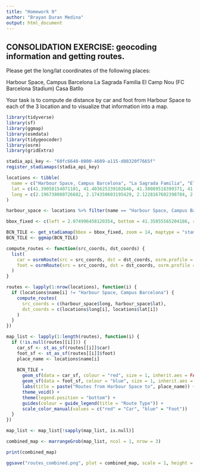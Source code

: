 ```yaml
---
title: "Homework 9"
author: "Brayan Duran Medina"
output: html_document
---
```


## CONSOLIDATION EXERCISE: geocoding information and getting routes.
Please get the long/lat coordinates of the following places:

Harbour Space, Campus Barcelona La Sagrada Familia El Camp Nou (FC Barcelona Stadium) Casa Batllo

Your task is to compute de distance by car and foot from Harbour Space to each of the 3 location 
and to visualize that information into a map.

```r
library(tidyverse)
library(sf)
library(ggmap)
library(osmdata)
library(tidygeocoder)
library(osrm)
library(gridExtra)
```

```r
stadia_api_key <- "60fc6640-0800-4609-a115-d08320f7665f"
register_stadiamaps(stadia_api_key)

locations <- tibble(
  name = c("Harbour Space, Campus Barcelona", "La Sagrada Familia", "El Camp Nou", "Casa Batllo"),
  lat = c(41.39058154071101, 41.403625339102646, 41.38089518399371, 41.39169869775547),
  long = c(2.196738000726682, 2.174350603195429, 2.1228167602398784, 2.1649159045942996)
)

harbour_space <- locations %>% filter(name == "Harbour Space, Campus Barcelona")

bbox_fixed <- c(left = 2.074996458120354, bottom = 41.35855565204186, right = 2.2340404052210623, top = 41.41567063398011)

BCN_TILE <- get_stadiamap(bbox = bbox_fixed, zoom = 14, maptype = "stamen_toner", crop = TRUE, messaging = FALSE)
BCN_TILE <- ggmap(BCN_TILE)
```

```r
compute_routes <- function(src_coords, dst_coords) {
  list(
    car = osrmRoute(src = src_coords, dst = dst_coords, osrm.profile = "car"),
    foot = osrmRoute(src = src_coords, dst = dst_coords, osrm.profile = "foot")
  )
}

routes <- lapply(1:nrow(locations), function(i) {
  if (locations$name[i] != "Harbour Space, Campus Barcelona") {
    compute_routes(
      src_coords = c(harbour_space$long, harbour_space$lat),
      dst_coords = c(locations$long[i], locations$lat[i])
    )
  }
})

map_list <- lapply(1:length(routes), function(i) {
  if (!is.null(routes[[i]])) {
    car_sf <- st_as_sf(routes[[i]]$car)
    foot_sf <- st_as_sf(routes[[i]]$foot)
    place_name <- locations$name[i]
    
    BCN_TILE +
      geom_sf(data = car_sf, colour = "red", size = 1, inherit.aes = FALSE) +
      geom_sf(data = foot_sf, colour = "blue", size = 1, inherit.aes = FALSE) +
      labs(title = paste("Routes from Harbour Space to", place_name)) +
      theme_void() +
      theme(legend.position = "bottom") +
      guides(colour = guide_legend(title = "Route Type")) +
      scale_color_manual(values = c("red" = "Car", "blue" = "Foot"))
  }
})

map_list <- map_list[!sapply(map_list, is.null)]

combined_map <- marrangeGrob(map_list, ncol = 1, nrow = 3)

print(combined_map)

ggsave("routes_combined.png", plot = combined_map, scale = 1, height = 36, width = 12, dpi = 300)
```